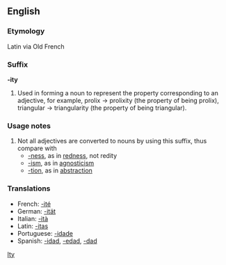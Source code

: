 ==English==
===Etymology===
Latin via Old French

===Suffix===
'''-ity'''
# Used in forming a noun to represent the property corresponding to an adjective, for example, prolix -> prolixity (the property of being prolix), triangular -> triangularity (the property of being triangular).

===Usage notes===
#Not all adjectives are converted to nouns by using this suffix, thus compare with
#*[[-ness]], as in [[redness]], not redity
#*[[-ism]], as in [[agnosticism]]
#*[[-tion]], as in [[abstraction]]
[[Category:English suffixes|Ity]]

===Translations===
*French: [[-ité]]
*German: [[-ität]]
*Italian: [[-ità]]
*Latin: [[-itas]]
*Portuguese: [[-idade]]
*Spanish: [[-idad]], [[-edad]], [[-dad]]